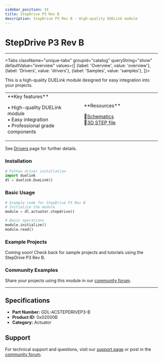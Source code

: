 ```yaml
---
sidebar_position: 34
title: StepDrive P3 Rev B
description: StepDrive P3 Rev B - High-quality DUELink module
---
```



# StepDrive P3 Rev B

<ProductImageSelector 
  partNumber="acstepdrivep3-b"
  productName="StepDrive P3 Rev B"
/>

---

<Tabs className="unique-tabs" groupid="catalog" queryString="show" defaultValue="overview"
  values={[
    {label: 'Overview', value: 'overview'},
    {label: 'Drivers', value: 'drivers'},
    {label: 'Samples', value: 'samples'},
  ]}>

<TabItem value="overview">

This is a high-quality DUELink module designed for easy integration into your projects.

<table><td width='50%'>
**Key features**

• High-quality DUELink module<br/>
• Easy integration<br/>
• Professional grade components<br/>

</td><td width='50%'>
**Resources**
 
📄[Schematics](/sch/acstepdrivep3-b.pdf)<br/>
🔩[3D STEP file](/3d/acstepdrivep3-b.step)<br/>

</td></table>

</TabItem>

<TabItem value="drivers">

See [Drivers](../../engine/drivers) page for further details.

### Installation

```python
# Python driver installation
import duelink
dl = duelink.DueLink()
```

### Basic Usage

```python
# Example code for StepDrive P3 Rev B
# Initialize the module
module = dl.actuator.stepdrive()

# Basic operations
module.initialize()
module.read()
```

</TabItem>

<TabItem value="samples">

### Example Projects

Coming soon! Check back for sample projects and tutorials using the StepDrive P3 Rev B.

### Community Examples

Share your projects using this module in our [community forum](https://forums.ghielectronics.com).

</TabItem>

</Tabs>

---

## Specifications

- **Part Number:** GDL-ACSTEPDRIVEP3-B
- **Product ID:** 0x02000B
- **Category:** Actuator

## Support

For technical support and questions, visit our [support page](../../support) or post in the [community forum](https://forums.ghielectronics.com).
